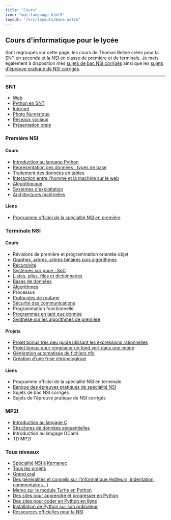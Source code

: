 ```yaml
---
title: "Cours"
icon: "mdi:language-html5"
layout: "/src/layouts/Base.astro"
---
```



## Cours d'informatique pour le lycée
Sont regroupés sur cette page, les cours de Thomas Beline créés pour la SNT en seconde et la NSI en classe de première et de terminale. 
Je mets également à disposition mes [sujets de bac NSI corrigés](/sujets/terminale-ecrit) ainsi que les [sujets d'épreuve pratique de NSI corrigés](/sujets/terminale-pratique).

------------------------

<Alert text="Ce site est toujours en cours de rédaction - certaines pages ne sont pas encore transférées" />

### SNT
- [Web](web)
- [Python en SNT](python-snt)
- [Internet](internet)
- [Photo Numérique](photo-numerique)
- [Réseaux sociaux](reseaux-sociaux)
- [Présentation orale](oral)

### Première NSI
#### Cours
- [Introduction au langage Python](python)
- [Représentation des données : types de base](donnees-base)
- [Traitement des données en tables](table)
- [Interaction entre l’homme et la machine sur le web](ihm-web)
- [Algorithmique](algorithmes-premiere)
- [Systèmes d'exploitation](systeme-exploitation)
- [Architectures matérielles](architectures-materielles)

#### Liens
- [Programme officiel de la spécialité NSI en première](/cours/nsi-programme-premiere.pdf)

### Terminale NSI
#### Cours
- Révisions de première et programmation orientée objet
- [Graphes, arbres, arbres binaires puis algorithmes](graphes)
- [Récursivité](recursivite)
- [Systèmes sur puce : SoC](soc)
- [Listes, piles, files et dictionnaires](listes)
- [Bases de données](bd)
- [Algorithmes](algorithmes-terminale)
- Processus
- [Protocoles de routage](protocoles-routage)
- [Sécurité des communications](securisation-communications)
- Programmation fonctionnelle
- [Programmes en tant que donnée](programme-donnee)
- [Synthèse sur les algorithmes de première](synthese-algorithmes-premiere)
#### Projets
- [Projet bonus très peu guidé utilisant les expressions rationnelles](/projets-bonus/regular-expressions)
- [Projet bonus pour remplacer un fond vert dans une image](/projets-bonus/fond-vert)
- [Génération automatisée de fichiers nfo](/projets/pynfo)
- [Création d'une frise chronologique](/projets/chronos)
#### Liens
- Programme officiel de la spécialité NSI en terminale
- [Banque des épreuves pratiques de spécialité NSI](https://eduscol.education.fr/2661/banque-des-epreuves-pratiques-de-specialite-nsi)
- Sujets de bac NSI corrigés
- Sujets de l'épreuve pratique de NSI corrigés

### MP2I
- [Introduction au langage C](c)
- [Structures de données séquentielles](structures-donnees-sequentielles)
- Introduction au langage OCaml
- TD MP2I

### Tous niveaux
- [Spécialité NSI à Kernanec](presentation)
- [Tous les projets](projets)
- [Grand oral](grand-oral)
- [Des généralités et conseils sur l'informatique (éditeurs, indentation, commentaires…)](generalites)
- [Memo sur le module Turtle en Python](turtle)
- [Des sites pour apprendre et progresser en Python](apprendre-python)
- [Des sites pour coder en Python en ligne](internet-python)
- [Installation de Python sur son ordinateur](installer-python)
- [Ressources officielles pour la NSI](https://eduscol.education.fr/2068/programmes-et-ressources-en-numerique-et-sciences-informatiques-voie-g)
